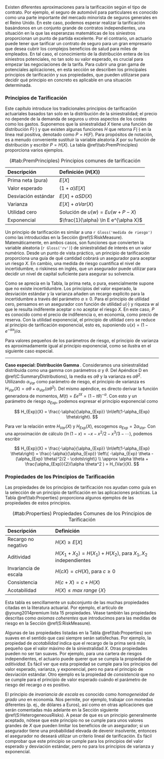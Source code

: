<!-- ###  Principios de Tarificación {#S:PremPrinciples} -->

Existen diferentes aproximaciones para la tarificación según el tipo de contrato. Por ejemplo, el seguro de automóvil para particulares es conocido como una parte importante del mercado minorista de seguros generales en el Reino Unido. En este caso, podemos esperar realizar la tarificación basándonos en un conjunto grande de contratos independientes, una situación en la que las esperanzas matemáticas de los siniestros proporcionan un punto de partida excelente. Por el contrario, un actuario puede tener que tarificar un contrato de seguro para un gran empresario que desea cubrir los complejos beneficios de salud para miles de empleados. En tal caso, el conocimiento de la distribución entera de los siniestros potenciales, no tan solo su valor esperado, es crucial para empezar las negociaciones de la tarifa. Para cubrir una gran gama de potenciales aplicaciones, en esta sección se describen los principales principios de tarificación y sus propiedades, que pueden utilizarse para decidir qué principio en concreto es aplicable en una situación determinada.

### Principios de Tarificación

Este capítulo introduce los tradicionales principios de tarificación actuariales basados tan solo en la distribución de la siniestralidad; el precio no depende de la demanda de seguros u otros aspectos de los costes como los gastos. Suponemos que la siniestralidad $X$ tiene una función de distribución $F(\cdot)$ y que existen algunas funciones $H$ que retorna $F(\cdot)$ en la línea real positiva, denotado como $P = H(F)$. Para propósitos de notación, es a menudo conveniente sustituir la variable aleatoria $X$ por su función de distribución y escribir $P = H(X)$. La tabla \@ref(tab:PremPrinciples) proporciona varios ejemplos.

  Descripción 		      Definición ($H(X)$)
  ------------------      ---------------------------------------------
  Prima neta (pura)	      $E[X]$ 
  Valor esperado 	       $(1+\alpha)E[X]$ 
  Desviación estándar	    $E[X]+\alpha SD(X)$ 
  Varianza		          $E[X]+\alpha Var(X)$ 
  Utilidad cero		      Solución de $u(w) = E u(w + P - X)$
  Exponencial		      $\frac{1}{\alpha} \ln E e^{\alpha X}$
  ------------------      ---------------------------------------------
  
  Table: (\#tab:PremPrinciples)  Principios comunes de tarificación 
  
Un principio de tarificación es similar a una `r Gloss('medida de riesgo')` como las introducidas en la Sección \@ref(S:RiskMeasure). Matemáticamente, en ambos casos, son funciones que convierten la variable aleatoria (`r Gloss('rv')`) de siniestralidad de interés en un valor numérico. Desde un punto de vista práctico, un principio de tarificación proporciona una guía de qué cantidad cobrará un asegurador para aceptar un riesgo $X$. En cambio, una medida de riesgo cuantifica el nivel de incertidumbre, o riskiness en inglés, que un asegurador puede utilizar para decidir un nivel de capital suficiente para asegurar su solvencia.

Como se aprecia en la Tabla, la prima neta, o pura, esencialmente supone que no existe incertidumbre. Los principios del valor esperado, la desviación estándar y la varianza añaden un recargo explícito para la incertidumbre a través del parámetro $\alpha \ge 0$. Para el principio de utilidad cero, pensamos en un asegurador con función de utilidad $u(\cdot)$ y riqueza *w* al que le resulta indiferente aceptar o no aceptar el riesgo $X$. En este caso, $P$ es conocido como el precio de indiferencia o, en economía, como precio de reserva. Con la utilidad exponencial, el principio de utilidad cero se reduce al principio de tarificación exponencial, esto es, suponiendo $u(x) = (1-e^{-\alpha x})/\alpha$.

Para valores pequeños de los parámetros de riesgo, el principio de varianza es aproximadamente igual al principio exponencial, como se ilustra en el siguiente caso especial.

***

**Caso especial: Distribución Gamma **. Consideramos una siniestralidad distribuida como una gamma con parámetros $\alpha$ y $\theta$. Del Apéndice D en \@ref(C:SummaryDistributions), la media es $\alpha \theta$ y la varianza es $\alpha \theta^2$. Utilizando $\alpha_{Var}$ como parámetro de riesgo, el principio de varianza es  $H_{Var}(X) = \alpha \theta+\alpha_{Var} (\alpha \theta^2)$. Del mismo apéndice, es directo derivar la función generadora de momentos, $M(t) = E e^{tX} = (1-t\theta)^{-\alpha}$. Con esto y un parámetro de riesgo $\alpha_{Exp}$,  podemos expresar el principio exponencial como

$$
H_{Exp}(X) = \frac{-\alpha}{\alpha_{Exp}} \ln\left(1-\alpha_{Exp} \theta\right).
$$

Para ver la relación entre $H_{Var}(X)$ y $H_{Exp}(X)$, escogemos $\alpha_{Exp} = 2 \alpha_{Var}$. Con una aproximación de cálculo ($\ln(1-x) = -x - x^2/2 - x^3/3 - \cdots$), podemos escribir

$$
H_{Exp}(X) = \frac{-\alpha}{\alpha_{Exp}} \ln\left(1-\alpha_{Exp} \theta\right) 
= \frac{-\alpha}{\alpha_{Exp}} \left\{ -\alpha_{Exp} \theta -(\alpha_{Exp} \theta)^2/2 - \cdots\right\} \\
\approx \alpha \theta + \frac{\alpha_{Exp}}{2}(\alpha \theta^2 ) 
= H_{Var}(X). 
$$


### Propiedades de los Principios de Tarificación

Las propiedades de los principios de tarificación nos ayudan como guía en la selección de un principio de tarificación en las aplicaciones prácticas. La Tabla \@ref(tab:Properties) proporciona algunos ejemplos de las propiedades de estos principios.

  Descripción	   	    Definición
  -------------------   ----------------------------------------------------------
  Recargo no negativo 	$H(X) \ge E[X]$
  Aditividad 		     $H(X_1+X_2) = H(X_1) + H(X_2)$, para $X_1, X_2$ independientes
  Invariancia de escala	$H(cX) = c H(X)$, para $c \ge 0$
  Consistencia 		     $H(c+X) = c + H(X)$
  Acotabilidad   		$H(X) \le max ~range ~\{X\}$
  -------------------   ----------------------------------------------------------

Table: (\#tab:Properties) Propiedades Comunes de los Principios de Tarificación

Esta tabla es sencillamente un subconjunto de las muchas propiedades citadas en la literatura actuarial. Por ejemplo, el artículo de @young2014premium lista 15 propiedades. Véase también las propiedades descritas como *axiomas coherentes* que  introducimos para las medidas de riesgo en la Sección \@ref(S:RiskMeasure).

Algunas de las propiedades listadas en la Tabla \@ref(tab:Properties) son suaves en el sentido que casi siempre serán satisfechas. Por ejemplo, la propiedad de *acotabilidad* indica que el recargo de la prima será más pequeño que el valor máximo de la siniestralidad $X$. Otras propiedades pueden no ser tan suaves. Por ejemplo, para una cartera de riesgos independientes, el actuario puede querer que se cumpla la propiedad de *aditividad*.  Es fácil ver que esta propiedad se cumple para los principios del valor esperado, varianza, y exponencial, pero no para el principio de desviación estándar. Otro ejemplo es la propiedad de *consistencia* que no se cumple para el principio de valor esperado cuándo el parámetro de riesgo del recargo $\alpha$ es positivo.

El principio de *invariancia de escala* es conocido como *homogeneidad de grado uno* en economía. Nos permite, por ejemplo, trabajar con monedas diferentes (p. ej., de dólares a Euros), así como en otras aplicaciones que serán comentadas más adelante en la Sección siguiente \@ref(S:HeterogeneousRisks). A pesar de que es un principio generalmente aceptado, nótese que este principio no se cumple para unos valores grandes de $X$ que pueden limitar los beneficios de un asegurador; si un asegurador tiene una probabilidad elevada de devenir insolvente, entonces el asegurador no deseará utilizar un criterio lineal de tarificación.  Es fácil comprobar que este principio se cumple para los principios del valor esperado y desviación estándar, pero no para los principios de varianza y exponencial.





